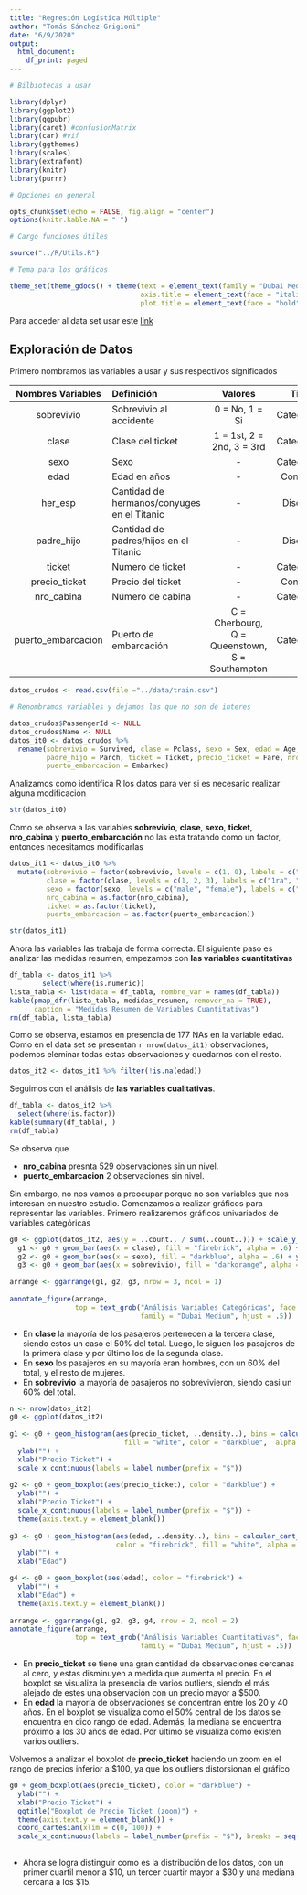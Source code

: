 ```yaml
---
title: "Regresión Logística Múltiple"
author: "Tomás Sánchez Grigioni"
date: "6/9/2020"
output:
  html_document:
    df_print: paged
---
```


```r
# Bilbiotecas a usar

library(dplyr)
library(ggplot2)
library(ggpubr)
library(caret) #confusionMatrix
library(car) #vif
library(ggthemes)
library(scales)
library(extrafont)
library(knitr)
library(purrr)

# Opciones en general

opts_chunk$set(echo = FALSE, fig.align = "center")
options(knitr.kable.NA = " ")

# Cargo funciones útiles

source("../R/Utils.R")

# Tema para los gráficos

theme_set(theme_gdocs() + theme(text = element_text(family = "Dubai Medium"),
                                axis.title = element_text(face = "italic", size = 15),
                                plot.title = element_text(face = "bold", size = 20, hjust = .5)))
```

Para acceder al data set usar este [link](https://www.kaggle.com/c/titanic/data?select=train.csv)

## Exploración de Datos

Primero nombramos las variables a usar y sus respectivos significados

|Nombres Variables|Definición|Valores|Tipo|
|:---------------:|:---------|:-----:|:--:|
|sobrevivio|Sobrevivio al accidente|0 = No, 1 = Si|Categórica|
|clase|Clase del ticket|1 = 1st, 2 = 2nd, 3 = 3rd|Categórica|
|sexo|Sexo|-|Categórica|	
|edad|Edad en años|-|Continua|	
|her_esp|Cantidad de hermanos/conyuges en el Titanic|-|Discreta|
|padre_hijo|Cantidad de padres/hijos en el Titanic|-|Discreta|
|ticket|Numero de ticket|-|Categórica|	
|precio_ticket|Precio del ticket|-|Continua|
|nro_cabina|Número de cabina|-|Categórica|	
|puerto_embarcacion|Puerto de embarcación|C = Cherbourg, Q = Queenstown, S = Southampton|Categórica|

```r
datos_crudos <- read.csv(file ="../data/train.csv")

# Renombramos variables y dejamos las que no son de interes

datos_crudos$PassengerId <- NULL
datos_crudos$Name <- NULL
datos_it0 <- datos_crudos %>% 
  rename(sobrevivio = Survived, clase = Pclass, sexo = Sex, edad = Age, her_esp = SibSp,
         padre_hijo = Parch, ticket = Ticket, precio_ticket = Fare, nro_cabina = Cabin,
         puerto_embarcacion = Embarked)
```

Analizamos como identifica R los datos  para ver si es necesario realizar alguna modificación

```r
str(datos_it0)
```

Como se observa a las variables **sobrevivio**, **clase**, **sexo**, **ticket**, **nro_cabina** y **puerto_embarcación** no las esta tratando como un factor, entonces necesitamos modificarlas

```r
datos_it1 <- datos_it0 %>% 
  mutate(sobrevivio = factor(sobrevivio, levels = c(1, 0), labels = c("Sí", "No")), 
         clase = factor(clase, levels = c(1, 2, 3), labels = c("1ra", "2da", "3ra")), 
         sexo = factor(sexo, levels = c("male", "female"), labels = c("Hombre", "Mujer")),
         nro_cabina = as.factor(nro_cabina), 
         ticket = as.factor(ticket),
         puerto_embarcacion = as.factor(puerto_embarcacion))

str(datos_it1)
```

Ahora las variables las trabaja de forma correcta. El siguiente paso es analizar las medidas resumen, empezamos con **las variables cuantitativas**

```r
df_tabla <- datos_it1 %>% 
        select(where(is.numeric))
lista_tabla <- list(data = df_tabla, nombre_var = names(df_tabla))
kable(pmap_dfr(lista_tabla, medidas_resumen, remover_na = TRUE), 
      caption = "Medidas Resumen de Variables Cuantitativas")
rm(df_tabla, lista_tabla)
```

Como se observa, estamos en presencia de 177 NAs en la variable edad. Como en el data set se presentan `r nrow(datos_it1)` observaciones, podemos eleminar todas estas observaciones y quedarnos con el resto.

```r
datos_it2 <- datos_it1 %>% filter(!is.na(edad))
```

Seguimos con el análisis de **las variables cualitativas**.

```r
df_tabla <- datos_it2 %>% 
  select(where(is.factor))
kable(summary(df_tabla), )
rm(df_tabla)
```
 
Se observa que

* **nro_cabina** presnta 529 observaciones sin un nivel.
* **puerto_embarcacion** 2 observaciones sin nivel. 

Sin embargo, no nos vamos a preocupar porque no son variables que nos interesan en nuestro estudio.
Comenzamos a realizar gráficos para representar las variables. Primero realizaremos gráficos univariados de variables categóricas

```r
g0 <- ggplot(datos_it2, aes(y = ..count.. / sum(..count..))) + scale_y_continuous(labels = label_percent())
  g1 <- g0 + geom_bar(aes(x = clase), fill = "firebrick", alpha = .6) + ylab("") + xlab("Clase")
  g2 <- g0 + geom_bar(aes(x = sexo), fill = "darkblue", alpha = .6) + ylab("") + xlab("Sexo")
  g3 <- g0 + geom_bar(aes(x = sobrevivio), fill = "darkorange", alpha = .6) + ylab("") + xlab("Sobrevivió")
  
arrange <- ggarrange(g1, g2, g3, nrow = 3, ncol = 1)
  
annotate_figure(arrange, 
                top = text_grob("Análisis Variables Categóricas", face = "bold", size = 20,
                                family = "Dubai Medium", hjust = .5))
```

* En **clase** la mayoría de los pasajeros pertenecen a la tercera clase, siendo estos un caso el 50% del total. Luego, le siguen los pasajeros de la primera clase y por último los de la segunda clase.
* En **sexo** los pasajeros en su mayoría eran hombres, con un 60% del total, y el resto de mujeres.
* En **sobrevivio** la mayoría de pasajeros no sobrevivieron, siendo casi un 60% del total.

```r
n <- nrow(datos_it2)
g0 <- ggplot(datos_it2)
  
g1 <- g0 + geom_histogram(aes(precio_ticket, ..density..), bins = calcular_cant_bins(n),
                            fill = "white", color = "darkblue",  alpha = .4) + 
  ylab("") +
  xlab("Precio Ticket") +
  scale_x_continuous(labels = label_number(prefix = "$"))
  
g2 <- g0 + geom_boxplot(aes(precio_ticket), color = "darkblue") +
  ylab("") +
  xlab("Precio Ticket") +
  scale_x_continuous(labels = label_number(prefix = "$")) +
  theme(axis.text.y = element_blank())
  
g3 <- g0 + geom_histogram(aes(edad, ..density..), bins = calcular_cant_bins(n),
                          color = "firebrick", fill = "white", alpha = .4) +
  ylab("") +
  xlab("Edad") 

g4 <- g0 + geom_boxplot(aes(edad), color = "firebrick") +
  ylab("") +
  xlab("Edad") +
  theme(axis.text.y = element_blank())
  
arrange <- ggarrange(g1, g2, g3, g4, nrow = 2, ncol = 2)
annotate_figure(arrange, 
                top = text_grob("Análisis Variables Cuantitativas", face = "bold", size = 20,
                                family = "Dubai Medium", hjust = .5))
```

* En **precio_ticket** se tiene una gran cantidad de observaciones cercanas al cero, y estas disminuyen a medida que aumenta el precio. En el boxplot se visualiza la presencia de varios outliers, siendo el más alejado de estes una observación con un precio mayor a $500.
* En **edad** la mayoría de observaciones se concentran entre los 20 y 40 años. En el boxplot se visualiza como el 50% central de los datos se encuentra en dico rango de edad. Además, la mediana se encuentra próximo a los 30 años de edad. Por último se visualiza como existen varios outliers.

Volvemos a analizar el boxplot de **precio_ticket** haciendo un zoom en el rango de precios inferior a $100, ya que los outliers distorsionan el gráfico

```r
g0 + geom_boxplot(aes(precio_ticket), color = "darkblue") +
  ylab("") +
  xlab("Precio Ticket") +
  ggtitle("Boxplot de Precio Ticket (zoom)") +
  theme(axis.text.y = element_blank()) +
  coord_cartesian(xlim = c(0, 100)) +
  scale_x_continuous(labels = label_number(prefix = "$"), breaks = seq(0, 100, 10))
  
```

* Ahora se logra distinguir como es la distribución de los datos, con un primer cuartil menor a $10, un tercer cuartir mayor a $30 y una mediana cercana a los $15.

